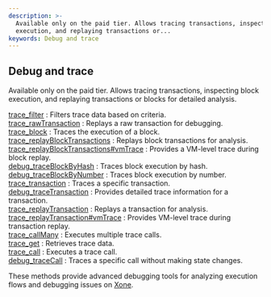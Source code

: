 ```yaml
---
description: >-
  Available only on the paid tier. Allows tracing transactions, inspecting block
  execution, and replaying transactions or...
keywords: Debug and trace
---
```



<Meta
  title="Xone debug and trace info | dRPC"
/>

## Debug and trace

Available only on the paid tier. Allows tracing transactions, inspecting block execution, and replaying transactions or blocks for detailed analysis.

[trace_filter](/openapi/debugandtrace/trace_filter) : Filters trace data based on criteria. \
[trace_rawTransaction](/openapi/debugandtrace/trace_rawTransaction) : Replays a raw transaction for debugging. \
[trace_block](/openapi/debugandtrace/trace_block) : Traces the execution of a block. \
[trace_replayBlockTransactions](/openapi/debugandtrace/trace_replayBlockTransactions) : Replays block transactions for analysis. \
[trace_replayBlockTransactions#vmTrace](/openapi/debugandtrace/trace_replayBlockTransactionsvmTrace) : Provides a VM-level trace during block replay. \
[debug_traceBlockByHash](/openapi/debugandtrace/debug_traceBlockByHash) : Traces block execution by hash. \
[debug_traceBlockByNumber](/openapi/debugandtrace/debug_traceBlockByNumber) : Traces block execution by number. \
[trace_transaction](/openapi/debugandtrace/trace_transaction) : Traces a specific transaction. \
[debug_traceTransaction](/openapi/debugandtrace/debug_traceTransaction) : Provides detailed trace information for a transaction. \
[trace_replayTransaction](/openapi/debugandtrace/trace_replayTransaction) : Replays a transaction for analysis. \
[trace_replayTransaction#vmTrace](/openapi/debugandtrace/trace_replayTransactionvmTrace) : Provides VM-level trace during transaction replay. \
[trace_callMany](/openapi/debugandtrace/trace_callMany) : Executes multiple trace calls. \
[trace_get](/openapi/debugandtrace/trace_get) : Retrieves trace data. \
[trace_call](/openapi/debugandtrace/trace_call) : Executes a trace call. \
[debug_traceCall](/openapi/debugandtrace/debug_traceCall) : Traces a specific call without making state changes.

These methods provide advanced debugging tools for analyzing execution flows and debugging issues on [Xone](https://xone.org/).
